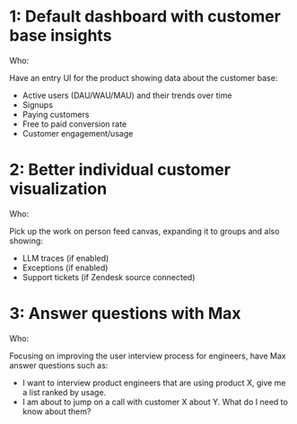 # 1: Default dashboard with customer base insights
Who: <TeamMember name="Arthur Moreira de Deus" photo />

Have an entry UI for the product showing data about the customer base:

* Active users (DAU/WAU/MAU) and their trends over time
* Signups
* Paying customers
* Free to paid conversion rate
* Customer engagement/usage

# 2: Better individual customer visualization
Who: <TeamMember name="Arthur Moreira de Deus" photo />

Pick up the work on person feed canvas, expanding it to groups and also showing:

* LLM traces (if enabled)
* Exceptions (if enabled)
* Support tickets (if Zendesk source connected)

# 3: Answer questions with Max
Who: <TeamMember name="Arthur Moreira de Deus" photo />

Focusing on improving the user interview process for engineers, have Max answer questions such as:

* I want to interview product engineers that are using product X, give me a list ranked by usage.
* I am about to jump on a call with customer X about Y. What do I need to know about them?
